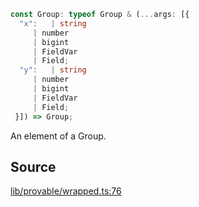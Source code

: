 ```ts
const Group: typeof Group & (...args: [{
  "x":   | string
     | number
     | bigint
     | FieldVar
     | Field;
  "y":   | string
     | number
     | bigint
     | FieldVar
     | Field;
 }]) => Group;
```

An element of a Group.

## Source

[lib/provable/wrapped.ts:76](https://github.com/o1-labs/o1js/blob/1ed4125b454628ef1e3e4d32dd416718a59702b8/src/lib/provable/wrapped.ts#L76)
